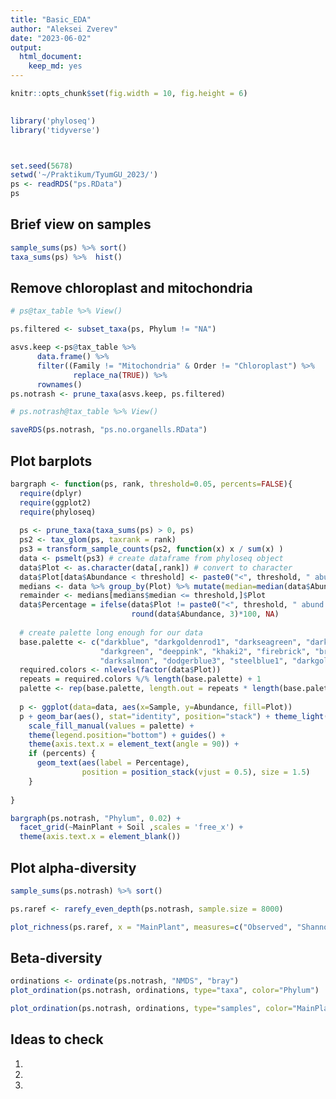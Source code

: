 ```yaml
---
title: "Basic_EDA"
author: "Aleksei Zverev"
date: "2023-06-02"
output: 
  html_document: 
    keep_md: yes
---
```


```r
knitr::opts_chunk$set(fig.width = 10, fig.height = 6)
 

library('phyloseq')
library('tidyverse')



set.seed(5678)
setwd('~/Praktikum/TyumGU_2023/')
ps <- readRDS("ps.RData")
ps
```

## Brief view on samples

```r
sample_sums(ps) %>% sort()
taxa_sums(ps) %>%  hist()
```




## Remove chloroplast and mitochondria

```r
# ps@tax_table %>% View()

ps.filtered <- subset_taxa(ps, Phylum != "NA")

asvs.keep <-ps@tax_table %>% 
      data.frame() %>%  
      filter((Family != "Mitochondria" & Order != "Chloroplast") %>%
              replace_na(TRUE)) %>% 
      rownames()
ps.notrash <- prune_taxa(asvs.keep, ps.filtered)

# ps.notrash@tax_table %>% View()

saveRDS(ps.notrash, "ps.no.organells.RData")
```


## Plot barplots

```r
bargraph <- function(ps, rank, threshold=0.05, percents=FALSE){
  require(dplyr)
  require(ggplot2)
  require(phyloseq)
  
  ps <- prune_taxa(taxa_sums(ps) > 0, ps)
  ps2 <- tax_glom(ps, taxrank = rank)
  ps3 = transform_sample_counts(ps2, function(x) x / sum(x) )
  data <- psmelt(ps3) # create dataframe from phyloseq object
  data$Plot <- as.character(data[,rank]) # convert to character
  data$Plot[data$Abundance < threshold] <- paste0("<", threshold, " abund.")
  medians <- data %>% group_by(Plot) %>% mutate(median=median(data$Abundance))
  remainder <- medians[medians$median <= threshold,]$Plot
  data$Percentage = ifelse(data$Plot != paste0("<", threshold, " abund."),
                           round(data$Abundance, 3)*100, NA)
  
  # create palette long enough for our data
  base.palette <- c("darkblue", "darkgoldenrod1", "darkseagreen", "darkorchid", "darkolivegreen1", "lightskyblue", 
                    "darkgreen", "deeppink", "khaki2", "firebrick", "brown1", "darkorange1", "cyan1", "royalblue4", 
                    "darksalmon", "dodgerblue3", "steelblue1", "darkgoldenrod1", "brown1", "cyan1", "darkgrey")
  required.colors <- nlevels(factor(data$Plot))
  repeats = required.colors %/% length(base.palette) + 1
  palette <- rep(base.palette, length.out = repeats * length(base.palette))
  
  p <- ggplot(data=data, aes(x=Sample, y=Abundance, fill=Plot))
  p + geom_bar(aes(), stat="identity", position="stack") + theme_light() +
    scale_fill_manual(values = palette) +
    theme(legend.position="bottom") + guides() +
    theme(axis.text.x = element_text(angle = 90)) +
    if (percents) {
      geom_text(aes(label = Percentage),
                position = position_stack(vjust = 0.5), size = 1.5)
    }
  
}

bargraph(ps.notrash, "Phylum", 0.02) +
  facet_grid(~MainPlant + Soil ,scales = 'free_x') +
  theme(axis.text.x = element_blank())
```

## Plot alpha-diversity

```r
sample_sums(ps.notrash) %>% sort()

ps.raref <- rarefy_even_depth(ps.notrash, sample.size = 8000)

plot_richness(ps.raref, x = "MainPlant", measures=c("Observed", "Shannon"), color = "Soil")
```

## Beta-diversity

```r
ordinations <- ordinate(ps.notrash, "NMDS", "bray")
plot_ordination(ps.notrash, ordinations, type="taxa", color="Phylum")

plot_ordination(ps.notrash, ordinations, type="samples", color="MainPlant", shape = "Soil")
```

## Ideas to check

1. 
2.
3.